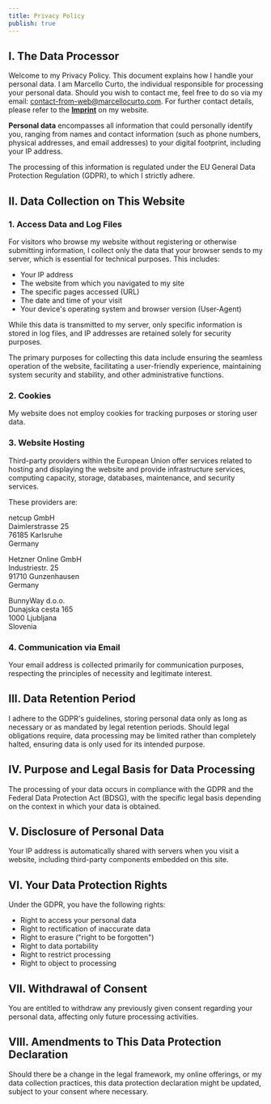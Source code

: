 ```yaml
---
title: Privacy Policy
publish: true
---
```


## I. The Data Processor

Welcome to my Privacy Policy. This document explains how I handle your personal data. I am Marcello Curto, the individual responsible for processing your personal data. Should you wish to contact me, feel free to do so via my email: [contact-from-web@marcellocurto.com](mailto:contact-from-web@marcellocurto.com). For further contact details, please refer to the **[Imprint](https://marcellocurto.com/imprint)** on my website.

**Personal data** encompasses all information that could personally identify you, ranging from names and contact information (such as phone numbers, physical addresses, and email addresses) to your digital footprint, including your IP address.

The processing of this information is regulated under the EU General Data Protection Regulation (GDPR), to which I strictly adhere.

## II. Data Collection on This Website

### 1. Access Data and Log Files

For visitors who browse my website without registering or otherwise submitting information, I collect only the data that your browser sends to my server, which is essential for technical purposes. This includes:

- Your IP address
- The website from which you navigated to my site
- The specific pages accessed (URL)
- The date and time of your visit
- Your device's operating system and browser version (User-Agent)

While this data is transmitted to my server, only specific information is stored in log files, and IP addresses are retained solely for security purposes.

The primary purposes for collecting this data include ensuring the seamless operation of the website, facilitating a user-friendly experience, maintaining system security and stability, and other administrative functions.

### 2. Cookies

My website does not employ cookies for tracking purposes or storing user data.

### 3. Website Hosting

Third-party providers within the European Union offer services related to hosting and displaying the website and provide infrastructure services, computing capacity, storage, databases, maintenance, and security services.

These providers are:

netcup GmbH\
Daimlerstrasse 25\
76185 Karlsruhe\
Germany

Hetzner Online GmbH\
Industriestr. 25\
91710 Gunzenhausen\
Germany

BunnyWay d.o.o.\
Dunajska cesta 165\
1000 Ljubljana\
Slovenia

### 4. Communication via Email

Your email address is collected primarily for communication purposes, respecting the principles of necessity and legitimate interest.

## III. Data Retention Period

I adhere to the GDPR's guidelines, storing personal data only as long as necessary or as mandated by legal retention periods. Should legal obligations require, data processing may be limited rather than completely halted, ensuring data is only used for its intended purpose.

## IV. Purpose and Legal Basis for Data Processing

The processing of your data occurs in compliance with the GDPR and the Federal Data Protection Act (BDSG), with the specific legal basis depending on the context in which your data is obtained.

## V. Disclosure of Personal Data

Your IP address is automatically shared with servers when you visit a website, including third-party components embedded on this site.

## VI. Your Data Protection Rights

Under the GDPR, you have the following rights:
- Right to access your personal data
- Right to rectification of inaccurate data
- Right to erasure ("right to be forgotten")
- Right to data portability
- Right to restrict processing
- Right to object to processing

## VII. Withdrawal of Consent

You are entitled to withdraw any previously given consent regarding your personal data, affecting only future processing activities.

## VIII. Amendments to This Data Protection Declaration

Should there be a change in the legal framework, my online offerings, or my data collection practices, this data protection declaration might be updated, subject to your consent where necessary.